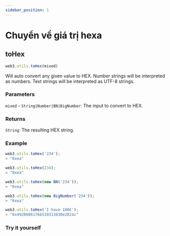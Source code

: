 ```yaml
---
sidebar_position: 1
---
```


# Chuyển về giá trị hexa
## toHex
```javascript
web3.utils.toHex(mixed)
```
Will auto convert any given value to HEX. Number strings will be interpreted as numbers. Text strings will be interpreted as UTF-8 strings.

### Parameters
`mixed` - `String|Number|BN|BigNumber`: The input to convert to HEX.
### Returns
`String`: The resulting HEX string.

### Example
```javascript
web3.utils.toHex('234');
> "0xea"

web3.utils.toHex(234);
> "0xea"

web3.utils.toHex(new BN('234'));
> "0xea"

web3.utils.toHex(new BigNumber('234'));
> "0xea"

web3.utils.toHex('I have 100€');
> "0x49206861766520313030e282ac"
```
### Try it yourself
<ToHex/>